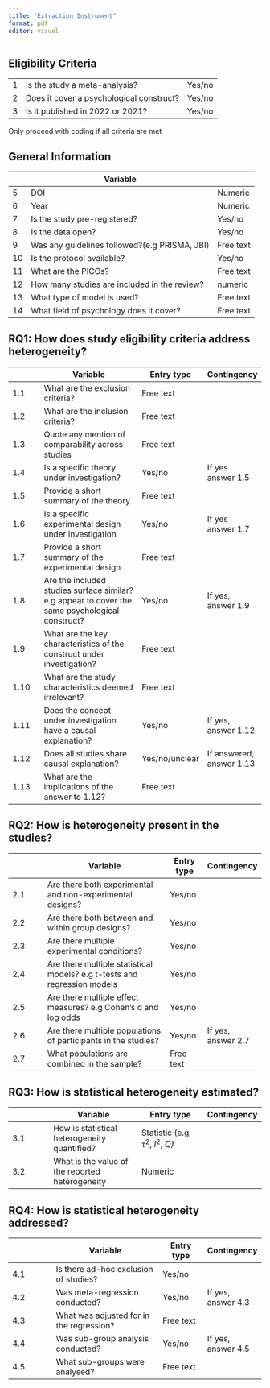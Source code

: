 ```yaml
---
title: "Extraction Instrument"
format: pdf
editor: visual
---
```


## Eligibility Criteria

|     |                                          |        |
|-----|------------------------------------------|--------|
| 1   | Is the study a meta-analysis?            | Yes/no |
| 2   | Does it cover a psychological construct? | Yes/no |
| 3   | Is it published in 2022 or 2021?         | Yes/no |

Only proceed with coding if all criteria are met

## General Information

|     | Variable                                      |           |
|-----|-----------------------------------------------|-----------|
| 5   | DOI                                           | Numeric   |
| 6   | Year                                          | Numeric   |
| 7   | Is the study pre-registered?                  | Yes/no    |
| 8   | Is the data open?                             | Yes/no    |
| 9   | Was any guidelines followed?(e.g PRISMA, JBI) | Free text |
| 10  | Is the protocol available?                    | Yes/no    |
| 11  | What are the PICOs?                           | Free text |
| 12  | How many studies are included in the review?  | numeric   |
| 13  | What type of model is used?                   | Free text |
| 14  | What field of psychology does it cover?       | Free text |

## RQ1: How does study eligibility criteria address heterogeneity?

|      | Variable                                                                                        | Entry type     | Contingency              |
|-----------|---------------------------------------|-----------|-----------|
| 1.1  | What are the exclusion criteria?                                                                | Free text      |                          |
| 1.2  | What are the inclusion criteria?                                                                | Free text      |                          |
| 1.3  | Quote any mention of comparability across studies                                               | Free text      |                          |
| 1.4  | Is a specific theory under investigation?                                                       | Yes/no         | If yes answer 1.5        |
| 1.5  | Provide a short summary of the theory                                                           | Free text      |                          |
| 1.6  | Is a specific experimental design under investigation                                           | Yes/no         | If yes answer 1.7        |
| 1.7  | Provide a short summary of the experimental design                                              | Free text      |                          |
| 1.8  | Are the included studies surface similar? e.g appear to cover the same psychological construct? | Yes/no         | If yes, answer 1.9       |
| 1.9  | What are the key characteristics of the construct under investigation?                          | Free text      |                          |
| 1.10 | What are the study characteristics deemed irrelevant?                                           | Free text      |                          |
| 1.11 | Does the concept under investigation have a causal explanation?                                 | Yes/no         | If yes, answer 1.12      |
| 1.12 | Does all studies share causal explanation?                                                      | Yes/no/unclear | If answered, answer 1.13 |
| 1.13 | What are the implications of the answer to 1.12?                                                | Free text      |                          |

## RQ2: How is heterogeneity present in the studies?

|     | Variable                                                                 | Entry type | Contingency        |
|-----------|---------------------------------------|-----------|-----------|
| 2.1 | Are there both experimental and non-experimental designs?                | Yes/no     |                    |
| 2.2 | Are there both between and within group designs?                         | Yes/no     |                    |
| 2.3 | Are there multiple experimental conditions?                              | Yes/no     |                    |
| 2.4 | Are there multiple statistical models? e.g t-tests and regression models | Yes/no     |                    |
| 2.5 | Are there multiple effect measures? e.g Cohen's d and log odds           | Yes/no     |                    |
| 2.6 | Are there multiple populations of participants in the studies?           | Yes/no     | If yes, answer 2.7 |
| 2.7 | What populations are combined in the sample?                             | Free text  |                    |

## RQ3: How is statistical heterogeneity estimated?

|     | Variable                                        | Entry type                           | Contingency |
|-------------|---------------------------|--------------------|-------------|
| 3.1 | How is statistical heterogeneity quantified?    | Statistic (e.g $\tau^2$, $I^2$, *Q)* |             |
| 3.2 | What is the value of the reported heterogeneity | Numeric                              |             |

## RQ4: How is statistical heterogeneity addressed?

|     | Variable                                 | Entry type | Contingency        |
|-------------|--------------------------------|-------------|--------------|
| 4.1 | Is there ad-hoc exclusion of studies?    | Yes/no     |                    |
| 4.2 | Was meta-regression conducted?           | Yes/no     | If yes, answer 4.3 |
| 4.3 | What was adjusted for in the regression? | Free text  |                    |
| 4.4 | Was sub-group analysis conducted?        | Yes/no     | If yes, answer 4.5 |
| 4.5 | What sub-groups were analysed?           | Free text  |                    |
